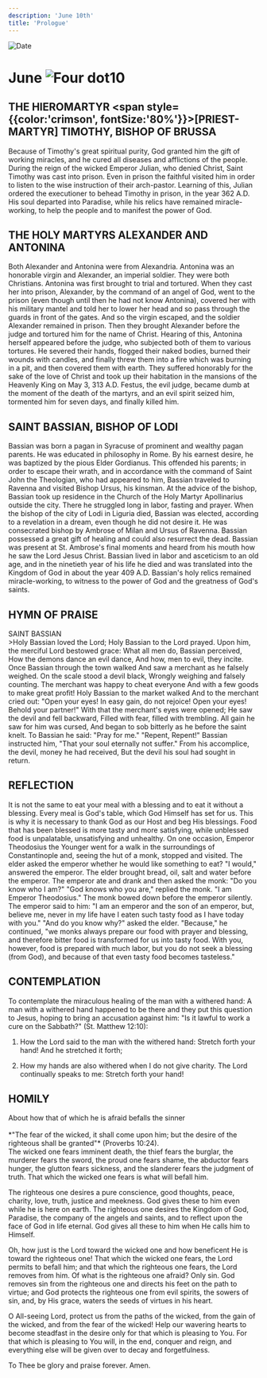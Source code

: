 ```yaml
---
description: 'June 10th'
title: 'Prologue'
---
```


<RunningHead />
<Image src="/title-imprint.png" height={68} width={50} alt="Date" className="title-imprint"/>

# <div id="date">June <Image className="four-dot" src="/four-dot.png" height={15} width={15} alt="Four dot" />10</div>

## THE HIEROMARTYR <span style={{color:'crimson', fontSize:'80%'}}>[PRIEST-MARTYR]</span> TIMOTHY, BISHOP OF BRUSSA

Because of Timothy's great spiritual purity, God granted him the gift of working miracles, and he cured all diseases and afflictions of the people. During the reign of the wicked Emperor Julian, who denied Christ, Saint Timothy was cast into prison. Even in prison the faithful visited him in order to listen to the wise instruction of their arch-pastor. Learning of this, Julian ordered the executioner to behead Timothy in prison, in the year 362 A.D. His soul departed into Paradise, while his relics have remained miracle-working, to help the people and to manifest the power of God.

## THE HOLY MARTYRS ALEXANDER AND ANTONINA

Both Alexander and Antonina were from Alexandria. Antonina was an honorable virgin and Alexander, an imperial soldier. They were both Christians. Antonina was first brought to trial and tortured. When they cast her into prison, Alexander, by the command of an angel of God, went to the prison (even though until then he had not know Antonina), covered her with his military mantel and told her to lower her head and so pass through the guards in front of the gates. And so the virgin escaped, and the soldier Alexander remained in prison. Then they brought Alexander before the judge and tortured him for the name of Christ. Hearing of this, Antonina herself appeared before the judge, who subjected both of them to various tortures. He severed their hands, flogged their naked bodies, burned their wounds with candles, and finally threw them into a fire which was burning in a pit, and then covered them with earth. They suffered honorably for the sake of the love of Christ and took up their habitation in the mansions of the Heavenly King on May 3, 313 A.D. Festus, the evil judge, became dumb at the moment of the death of the martyrs, and an evil spirit seized him, tormented him for seven days, and finally killed him.

## SAINT BASSIAN, BISHOP OF LODI

Bassian was born a pagan in Syracuse of prominent and wealthy pagan parents. He was educated in philosophy in Rome. By his earnest desire, he was baptized by the pious Elder Gordianus. This offended his parents; in order to escape their wrath, and in accordance with the command of Saint John the Theologian, who had appeared to him, Bassian traveled to Ravenna and visited Bishop Ursus, his kinsman. At the advice of the bishop, Bassian took up residence in the Church of the Holy Martyr Apollinarius outside the city. There he struggled long in labor, fasting and prayer. When the bishop of the city of Lodi in Liguria died, Bassian was elected, according to a revelation in a dream, even though he did not desire it. He was consecrated bishop by Ambrose of Milan and Ursus of Ravenna. Bassian possessed a great gift of healing and could also resurrect the dead. Bassian was present at St. Ambrose's final moments and heard from his mouth how he saw the Lord Jesus Christ. Bassian lived in labor and asceticism to an old age, and in the ninetieth year of his life he died and was translated into the Kingdom of God in about the year 409 A.D. Bassian's holy relics remained miracle-working, to witness to the power of God and the greatness of God's saints.


## HYMN OF PRAISE
<div style={{textAlign:'center', color:'crimson', fontWeight:'bold'}}>
SAINT BASSIAN
</div>
>Holy Bassian loved the Lord;  
Holy Bassian to the Lord prayed.  
Upon him, the merciful Lord bestowed grace:  
What all men do, Bassian perceived,  
How the demons dance an evil dance,  
And how, men to evil, they incite.  
Once Bassian through the town walked  
And saw a merchant as he falsely weighed.  
On the scale stood a devil black,  
Wrongly weighing and falsely counting.  
The merchant was happy to cheat everyone  
And with a few goods to make great profit!  
Holy Bassian to the market walked  
And to the merchant cried out: "Open your eyes!  
In easy gain, do not rejoice!  
Open your eyes! Behold your partner!"  
With that the merchant's eyes were opened;  
He saw the devil and fell backward,  
Filled with fear, filled with trembling.  
All gain he saw for him was cursed,  
And began to sob bitterly as he before the saint knelt.  
To Bassian he said: "Pray for me."  
"Repent, Repent!" Bassian instructed him,  
"That your soul eternally not suffer."  
From his accomplice, the devil, money he had received,  
But the devil his soul had sought in return.  

## REFLECTION

It is not the same to eat your meal with a blessing and to eat it without a blessing. Every meal is God's table, which God Himself has set for us. This is why it is necessary to thank God as our Host and beg His blessings. Food that has been blessed is more tasty and more satisfying, while unblessed food is unpalatable, unsatisfying and unhealthy. On one occasion, Emperor Theodosius the Younger went for a walk in the surroundings of Constantinople and, seeing the hut of a monk, stopped and visited. The elder asked the emperor whether he would like something to eat? "I would," answered the emperor. The elder brought bread, oil, salt and water before the emperor. The emperor ate and drank and then asked the monk: "Do you know who I am?" "God knows who you are," replied the monk. "I am Emperor Theodosius." The monk bowed down before the emperor silently. The emperor said to him: "I am an emperor and the son of an emperor, but, believe me, never in my life have I eaten such tasty food as I have today with you." "And do you know why?" asked the elder. "Because," he continued, "we monks always prepare our food with prayer and blessing, and therefore bitter food is transformed for us into tasty food.  With you, however, food is prepared with much labor, but you do not seek a blessing (from God), and because of that even tasty food becomes tasteless."

## CONTEMPLATION

To contemplate the miraculous healing of the man with a withered hand: A man with a withered hand happened to be there and they put this question to Jesus, hoping to bring an accusation against him: "Is it lawful to work a cure on the Sabbath?" (St. Matthew 12:10):

1. How the Lord said to the man with the withered hand: Stretch forth your hand! And he stretched it forth;

2. How my hands are also withered when I do not give charity. The Lord continually speaks to me: Stretch forth your hand!


## HOMILY
<div style={{textAlign:'center', color:'crimson', fontWeight:'bold'}}>
About how that of which he is afraid befalls the sinner
</div>
<br />
<div style={{textAlign:'right'}}>
*"The fear of the wicked, it shall come upon him; but the desire of the righteous shall be granted"* (Proverbs 10:24).
</div>
The wicked one fears imminent death, the thief fears the burglar, the murderer fears the sword, the proud one fears shame, the abductor fears hunger, the glutton fears sickness, and the slanderer fears the judgment of truth. That which the wicked one fears is what will befall him.

The righteous one desires a pure conscience, good thoughts, peace, charity, love, truth, justice and meekness. God gives these to him even while he is here on earth. The righteous one desires the Kingdom of God, Paradise, the company of the angels and saints, and to reflect upon the face of God in life eternal. God gives all these to him when He calls him to Himself.

Oh, how just is the Lord toward the wicked one and how beneficent He is toward the righteous one! That which the wicked one fears, the Lord permits to befall him; and that which the righteous one fears, the Lord removes from him. Of what is the righteous one afraid? Only sin. God removes sin from the righteous one and directs his feet on the path to virtue; and God protects the righteous one from evil spirits, the sowers of sin, and, by His grace, waters the seeds of virtues in his heart.

O All-seeing Lord, protect us from the paths of the wicked, from the gain of the wicked, and from the fear of the wicked! Help our wavering hearts to become steadfast in the desire only for that which is pleasing to You. For that which is pleasing to You will, in the end, conquer and reign, and everything else will be given over to decay and forgetfulness.

To Thee be glory and praise forever. Amen.

